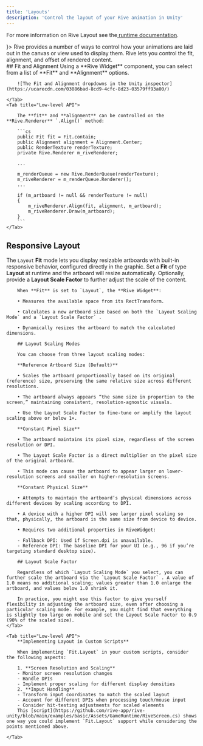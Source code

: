 ```yaml
---
title: 'Layouts'
description: 'Control the layout of your Rive animation in Unity'
---
```


For more information on Rive Layout see the[ ](https://app.outverse.com/rive/doc/layout/docBl81zd1GB)[runtime documentation](https://app.outverse.com/rive/doc/layout/docBl81zd1GB).

<CardGroup col="auto">
  <Card title="Layout"  icon={<svg xmlns="http://www.w3.org/2000/svg" height="100%" fill="none" viewBox="0 0 16 16" class="size-4 text-gray-500/80 dark:text-gray-400" aria-hidden="true"><path fill="currentColor" fill-rule="evenodd" d="M8.036 1v4.178c0 1.034.839 1.873 1.873 1.873h4.003v6.178a1.77 1.77 0 0 1-1.77 1.77H3.858a1.77 1.77 0 0 1-1.771-1.77V2.771A1.77 1.77 0 0 1 3.857 1zm1.25.145v4.033c0 .345.279.624.623.624h3.889a1.8 1.8 0 0 0-.377-.597L11.618 3.32 9.842 1.525a1.8 1.8 0 0 0-.557-.38" clip-rule="evenodd"></path></svg>}>
    Rive provides a number of ways to control how your animations are laid out in the canvas or view used to display them. Rive lets you control the fit, alignment, and offset of rendered content.
    <br />
    <a href="../../runtimes/layout" target="_blank"></a>
  </Card>
</CardGroup>
## Fit and Alignment

<Tabs>
    <Tab title="Components">
        Using a **Rive Widget** component, you can select from a list of **Fit** and **Alignment** options.

        ![The Fit and Alignment dropdowns in the Unity inspector](https://ucarecdn.com/03086bad-8cd9-4cfc-8d23-03579ff93a00/)

    </Tab>
    <Tab title="Low-level API">

        The **fit** and **alignment** can be controlled on the **Rive.Renderer** `.Align()` method:

        ```cs
        public Fit fit = Fit.contain;
        public Alignment alignment = Alignment.Center;
        public RenderTexture renderTexture;
        private Rive.Renderer m_riveRenderer;

        ...

        m_renderQueue = new Rive.RenderQueue(renderTexture);
        m_riveRenderer = m_renderQueue.Renderer();
        ...

        if (m_artboard != null && renderTexture != null)
        {
            m_riveRenderer.Align(fit, alignment, m_artboard);
            m_riveRenderer.Draw(m_artboard);
        }
        ```
    </Tab>
</Tabs>


## Responsive Layout 

The `Layout` **Fit** mode lets you display resizable artboards with built-in responsive behavior, configured directly in the graphic. Set a **Fit** of type **Layout** at runtime and the artboard will resize automatically. Optionally, provide a **Layout Scale Factor** to further adjust the scale of the content.

<Tabs>
    <Tab title="Components">

        When **Fit** is set to `Layout`, the **Rive Widget**:

        • Measures the available space from its RectTransform.

        • Calculates a new artboard size based on both the `Layout Scaling Mode` and a `Layout Scale Factor` .

        • Dynamically resizes the artboard to match the calculated dimensions.

        ## Layout Scaling Modes 

        You can choose from three layout scaling modes:

        **Reference Artboard Size (Default)**

        • Scales the artboard proportionally based on its original (reference) size, preserving the same relative size across different resolutions.

        • The artboard always appears “the same size in proportion to the screen,” maintaining consistent, resolution-agnostic visuals.

        • Use the Layout Scale Factor to fine-tune or amplify the layout scaling above or below 1×.

        **Constant Pixel Size**

        • The artboard maintains its pixel size, regardless of the screen resolution or DPI.

        • The Layout Scale Factor is a direct multiplier on the pixel size of the original artboard.

        • This mode can cause the artboard to appear larger on lower-resolution screens and smaller on higher-resolution screens.

        **Constant Physical Size**

        • Attempts to maintain the artboard’s physical dimensions across different devices by scaling according to DPI.

        • A device with a higher DPI will see larger pixel scaling so that, physically, the artboard is the same size from device to device.

        • Requires two additional properties in RiveWidget:

        - Fallback DPI: Used if Screen.dpi is unavailable.
        - Reference DPI: The baseline DPI for your UI (e.g., 96 if you’re targeting standard desktop size).

        ## Layout Scale Factor

        Regardless of which `Layout Scaling Mode` you select, you can further scale the artboard via the `Layout Scale Factor` . A value of 1.0 means no additional scaling; values greater than 1.0 enlarge the artboard, and values below 1.0 shrink it.

        In practice, you might use this factor to give yourself flexibility in adjusting the artboard size, even after choosing a particular scaling mode. For example, you might find that everything is slightly too large on mobile and set the Layout Scale Factor to 0.9 (90% of the scaled size).
    </Tab>

    <Tab title="Low-level API">
        **Implementing Layout in Custom Scripts** 

        When implementing `Fit.Layout` in your custom scripts, consider the following aspects:

        1. **Screen Resolution and Scaling**
        - Monitor screen resolution changes
        - Handle DPIs
        - Implement proper scaling for different display densities
        2. **Input Handling**
        - Transform input coordinates to match the scaled layout
        - Account for different DPIs when processing touch/mouse input
        - Consider hit-testing adjustments for scaled elements
        This [script](https://github.com/rive-app/rive-unity/blob/main/examples/basic/Assets/GameRuntime/RiveScreen.cs) shows one way you could implement `Fit.Layout` support while considering the points mentioned above.

    </Tab>
</Tabs>